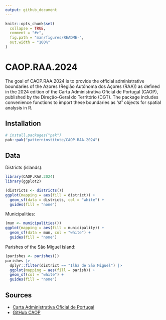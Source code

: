 ```yaml
---
output: github_document
---
```


<!-- README.md is generated from README.Rmd. Please edit that file -->

```r
knitr::opts_chunk$set(
  collapse = TRUE,
  comment = "#>",
  fig.path = "man/figures/README-",
  out.width = "100%"
)
```

# CAOP.RAA.2024

<!-- badges: start -->
<!-- badges: end -->

The goal of CAOP.RAA.2024 is to provide the official administrative boundaries
of the Azores (Região Autónoma dos Açores (RAA)) as defined in the 2024 edition
of the Carta Administrativa Oficial de Portugal (CAOP), published by the
Direção-Geral do Território (DGT). The package includes convenience functions to
import these boundaries as 'sf' objects for spatial analysis in R.

## Installation

``` r
# install.packages("pak")
pak::pak("patterninstitute/CAOP.RAA.2024")
```

## Data

Districts (islands):

```r
library(CAOP.RAA.2024)
library(ggplot2)

(districts <- districts())
ggplot(mapping = aes(fill = district)) +
  geom_sf(data = districts, col = "white") +
  guides(fill = "none")
```

Municipalities:

```r
(mun <- municipalities())
ggplot(mapping = aes(fill = municipality)) +
  geom_sf(data = mun, col = "white") +
  guides(fill = "none")
```

Parishes of the São Miguel island:

```r
(parishes <- parishes())
parishes |>
  dplyr::filter(district == "Ilha de São Miguel") |>
  ggplot(mapping = aes(fill = parish)) +
  geom_sf(col = "white") +
  guides(fill = "none")
```

## Sources

- [Carta Administrativa Oficial de Portugal](https://www.dgterritorio.gov.pt/cartografia/cartografia-tematica/caop)
- [GitHub CAOP](https://github.com/dgterritorio/CAOP)
